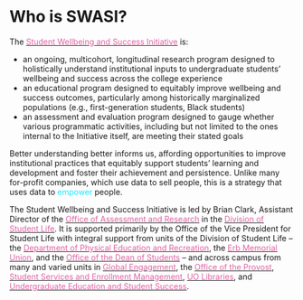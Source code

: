 
# Who is SWASI?

The [<span style = "color: #DF63A4">Student Wellbeing and Success Initiative</span>](https://uoregon-my.sharepoint.com/:u:/g/personal/clark13_uoregon_edu/EY4zzGdo3o9ImgpS89tM2wAB4CrNAqmPyAxDAZQ-mNuzJw){target="_blank"} is:

* an ongoing, multicohort, longitudinal research program designed to holistically understand institutional inputs to undergraduate students’ wellbeing and success across the college experience
* an educational program designed to equitably improve wellbeing and success outcomes, particularly among historically marginalized populations (e.g., first-generation students, Black students)
* an assessment and evaluation program designed to gauge whether various programmatic activities, including but not limited to the ones internal to the Initiative itself, are meeting their stated goals

Better understanding better informs us, affording opportunities to improve institutional practices that equitably support students’ learning and development and foster their achievement and persistence. Unlike many for-profit companies, which use data to sell people, this is a strategy that uses data to <span style = "color: #11E8FF">empower</span> people.

The Student Wellbeing and Success Initiative is led by Brian Clark, Assistant Director of the [<span style = "color: #DF63A4">Office of Assessment and Research</span>](https://studentlife.uoregon.edu/research){target="_blank"} in the [<span style = "color: #DF63A4">Division of Student Life</span>](https://studentlife.uoregon.edu/){target="_blank"}. It is supported primarily by the Office of the Vice President for Student Life with integral support from units of the Division of Student Life -- the [<span style = "color: #DF63A4">Department of Physical Education and Recreation</span>](https://rec.uoregon.edu/){target="_blank"}, the [<span style = "color: #DF63A4">Erb Memorial Union</span>](https://emu.uoregon.edu/){target="_blank"}, and the [<span style = "color: #DF63A4">Office of the Dean of Students</span>](https://dos.uoregon.edu/){target="_blank"} -- and across campus from many and varied units in [<span style = "color: #DF63A4">Global Engagement</span>](https://international.uoregon.edu/){target="_blank"}, the [<span style = "color: #DF63A4">Office of the Provost</span>](https://provost.uoregon.edu/), [<span style = "color: #DF63A4">Student Services and Enrollment Management</span>](https://ssem.uoregon.edu/){target="_blank"}, [<span style = "color: #DF63A4">UO Libraries</span>](https://library.uoregon.edu/){target="_blank"}, and [<span style = "color: #DF63A4">Undergraduate Education and Student Success</span>](https://uess.uoregon.edu/){target="_blank"}.

